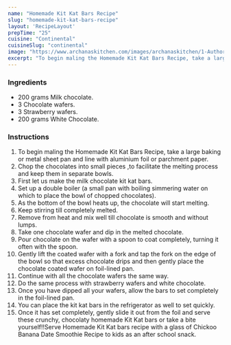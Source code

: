 ---
name: "Homemade Kit Kat Bars Recipe"
slug: "homemade-kit-kat-bars-recipe"
layout: 'RecipeLayout'
prepTime: "25"
cuisine: "Continental"
cuisineSlug: "continental"
image: "https://www.archanaskitchen.com/images/archanaskitchen/1-Author/Curryandvanilla/Homemade_Kit_Kat_Bars.jpg"
excerpt: "To begin maling the Homemade Kit Kat Bars Recipe, take a large baking or metal sheet pan and line with aluminium foil or parchment paper"
---

### Ingredients

- 200 grams Milk chocolate.
- 3 Chocolate wafers.
- 3 Strawberry wafers.
- 200 grams White Chocolate.

### Instructions

1. To begin maling the Homemade Kit Kat Bars Recipe, take a large baking or metal sheet pan and line with aluminium foil or parchment paper.
1. Chop the chocolates into small pieces ,to facilitate the melting process and keep them in separate bowls.
1. First let us make the milk chocolate kit kat bars.
1. Set up a double boiler (a small pan with boiling simmering water on which to place the bowl of chopped chocolates).
1. As the bottom of the bowl heats up, the chocolate will start melting.
1. Keep stirring till completely melted.
1. Remove from heat and mix well till chocolate is smooth and without lumps.
1. Take one chocolate wafer and dip in the melted chocolate.
1. Pour chocolate on the wafer with a spoon to coat completely, turning it often with the spoon.
1. Gently lift the coated wafer with a fork and tap the fork on the edge of the bowl so that excess chocolate drips and then gently place the chocolate coated wafer on foil-lined pan.
1. Continue with all the chocolate wafers the same way.
1. Do the same process with strawberry wafers and white chocolate.
1. Once you have dipped all your wafers, allow the bars to set completely in the foil-lined pan.
1. You can place the kit kat bars in the refrigerator as well to set quickly.
1. Once it has set completely, gently slide it out from the foil and serve these crunchy, chocolaty homemade Kit Kat bars or take a bite yourself!!Serve Homemade Kit Kat bars recipe with a glass of Chickoo Banana Date Smoothie Recipe to kids as an after school snack.
